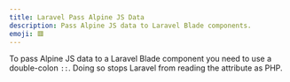 ```yaml
---
title: Laravel Pass Alpine JS Data
description: Pass Alpine JS data to Laravel Blade components.
emoji: 🟥
---
```


To pass Alpine JS data to a Laravel Blade component you need to use a double-colon `::`. Doing so stops Laravel from reading the attribute as PHP.

<Example src="laravel-pass-alpine-data" />

